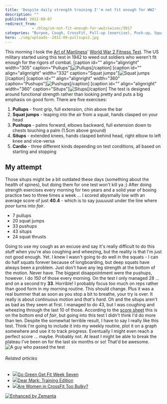 ```yaml
---
title: 'Despite daily strength training I''m not fit enough for WW2'
description: ""
published: 2012-08-07
redirect_from: 
            - /blog/im-not-fit-enough-for-ww2/swizec/5017
categories: "Burpee, Cough, CrossFit, Pull-up (exercise), Push-up, Squat (exercise), Uncategorized"
hero: ./img/uploads--2011-09-pullsups2.jpg
---
```


This morning I took the [Art of Manliness](http://artofmanliness.com "Art of Manliness")' [World War 2 Fitness Test](http://artofmanliness.com/2011/09/12/are-you-as-fit-as-a-world-war-ii-gi/). The US military started using this test in 1942 to weed out soldiers who weren't fit enough for the rigors of combat. \[caption id="" align="alignright" width="305" caption="Pullups"]![Pullups](./img/uploads--2011-09-pullsups2.jpg "Pullups")\[/caption] \[caption id="" align="alignright" width="332" caption="Squat jumps"]![Squat jumps](./img/uploads--2011-09-squats2.jpg "Squat jumps")\[/caption] \[caption id="" align="alignright" width="360" caption="Pushups"]![Pushups](./img/uploads--2011-09-pushups21.jpg "Pushups")\[/caption] \[caption id="" align="alignright" width="360" caption="Situps"]![Situps](./img/uploads--2011-09-situps2.jpg "Situps")\[/caption] The test is designed around functional strength rather than looking pretty and puts a big emphasis on good form. There are five exercises:

1.  **Pullups** - front grip, full extension, chin above the bar
2.  **Squat jumps** - leaping into the air from a squat, hands clasped on your head
3.  **Pushups** - palms forward, elbows backward, full extension down to chests touching a palm (1.5cm above ground)
4.  **Situps** - extended knees, hands clasped behind head, right elbow to left knee and vice-versa
5.  **Cardio** - three different kinds depending on test conditions, all based on starting and stopping

## My attempt

Those situps might be a bit outdated these days (something about the health of spines), but doing them for one test won't kill ya ;) After doing strength exercises every morning for two years and a solid year of boxing practice two to three times a week ... I scored abysmally low with an average score of just **40.4** - which is to say juuuuust under the line where _poor_ turns into _fair_.

-   7 pullups
-   20 squat jumps
-   33 pushups
-   43 situps
-   24 squat thrusts

Going to use my cough as an excuse and say it's really difficult to do this stuff when you're also coughing and wheezing, but the reality is that I'm just not good enough. Yet. I knew I wasn't going to do well in the squats - I can do half squats forever because of longboarding, but deep squats have always been a problem. Just don't have any leg strength at the bottom of the motion. Never have. The biggest disappointment were the pushups, however. I do _150_ of those every morning. On the test I only managed 28 ... and on a second try **33**. Horrible! I probably focus too much on reps rather than good form in my morning routine. This should change. Plus it was a real bummer that as soon as you stop a bit to breathe, your try is over. It really is about continuous motion and _that's hard_. Oh and the situps aren't as bad as they seem at first. I managed to do 43, but I was coughing and wheezing through the last 10 of those. According to the [score sheet](http://artofmanliness.com/wwii-fitness-test-scoresheet/) this is on the bottom end of _fair_, but going into this test I didn't think I'd do more than ten. Despite the somewhat terrible result, I have to say I really like this test. Think I'm going to include it into my weekly routine, plot it on a graph somewhere and use it to track progress. Eventually I might even reach a perfect score ... maybe. Probably not. At least I might be able to break the plateau I've been on for the last six months or so! That'd be awesome. ![A guy who passed the test](./img/3623-3527155504_6a47fb4988_z.jpg "A guy who passed the test")

###### Related articles

-   [![](http://i.zemanta.com/103450227_80_80.jpg)](http://naturemoms.com/blog/2012/07/30/go-green-get-fit-week-seven/)[Go Green Get Fit Week Seven](http://naturemoms.com/blog/2012/07/30/go-green-get-fit-week-seven/)
-   [![](http://i.zemanta.com/102118151_80_80.jpg)](http://www.marksdailyapple.com/dear-mark-training-edition/)[Dear Mark: Training Edition](http://www.marksdailyapple.com/dear-mark-training-edition/)
-   [![](http://i.zemanta.com/noimg_03_80_80.jpg)](http://www.washingtonian.com/blogs/wellbeing/fitness/are-women-in-crossfit-too-bulky.php)[Are Women in CrossFit Too Bulky?](http://www.washingtonian.com/blogs/wellbeing/fitness/are-women-in-crossfit-too-bulky.php)

[![Enhanced by Zemanta](http://img.zemanta.com/zemified_e.png?x-id=6d8a31d4-7960-43e6-a0cb-82d741e3b459)](http://www.zemanta.com/?px "Enhanced by Zemanta")
